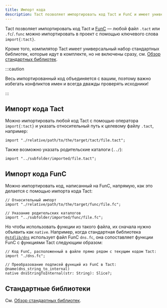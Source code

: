```yaml
---
title: Импорт кода
description: Tact позволяет импортировать код Tact и FunC и имеет универсальный набор стандартных библиотек
---
```


Tact позволяет импортировать код Tact и [FunC](https://docs.ton.org/develop/func/overview) — любой файл `.tact` или `.fc`/`.func` можно импортировать в проект с помощью ключевого слова `import{:tact}`.

Кроме того, компилятор Tact имеет универсальный набор стандартных библиотек, которые идут в комплекте, но не включены сразу, см. [Обзор стандартных библиотек](/ru/ref/standard-libraries).

:::caution

  Весь импортированный код объединяется с вашим, поэтому важно избегать конфликтов имен и всегда дважды проверять исходники!

:::

## Импорт кода Tact

Можно импортировать любой код Tact с помощью оператора `import{:tact}` и указать относительный путь к целевому файлу `.tact`, например:

```tact
import "./relative/path/to/the/target/tact/file.tact";
```

Также возможно указать родительские каталоги (`../`):

```tact
import "../subfolder/imported/file.tact";
```

## Импорт кода FunC

Можно импортировать код, написанный на FunC, напрямую, как это делается с помощью импорта кода Tact:

```tact
// Относительный импорт
import "./relative/path/to/the/target/func/file.fc";

// Указание родительских каталогов
import "../subfolder/imported/func/file.fc";
```

Но чтобы использовать функции из такого файла, их сначала нужно объявить как `native`. Например, когда стандартная библиотека [`@stdlib/dns`](/ru/ref/stdlib-dns) использует файл FunC `dns.fc`, она сопоставляет функции FunC с функциями Tact следующим образом:

```tact
// Код FunC, расположенный в файле прямо рядом с текущим кодом Tact:
import "./dns.fc";

// Преобразование подписей функций из FunC в Tact:
@name(dns_string_to_internal)
native dnsStringToInternal(str: String): Slice?;
```

## Стандартные библиотеки

См. [Обзор стандартных библиотек](/ru/ref/standard-libraries).
